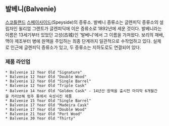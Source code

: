 == 발베니(Balvenie) ==
[[스코틀랜드]] [[스페이사이드]](Speyside)의 증류소.
발베니 증류소는 글렌피딕 증류소의 설립자인 윌리엄 그랜트가 글렌피딕에 이은 증류소로 1892년에 세운 것이다.
발베니라는 이름은 13세기부터 있었던 고성(古城)인 '발베니'에서 그 이름을 가져왔다.
보리의 재배, 맥아 제조부터 병에 원액을 주입하는 최종 단계까지 일관적으로 수작업하고 있다.
실제로 인근에 글렌피딕 증류소가 있고, 두 증류소는 지하도로도 연결되어 있다.
=== 제품 라인업 ===
 * Balvenie 12 Year Old "Signature"
 * Balvenie 12 Year Old "Double Wood"
 * Balvenie 12 Year Old "Single Barrel"
 * Balvenie 12 Year Old "Triple Cask"
 * Balvenie 14 Year Old "Golden Cask" - 14년산 원액을 출시전 마지막 6개월간을 카리브해 럼주 통에서 숙성시킨 제품
 * Balvenie 15 Year Old "Single Barrel"
 * Balvenie 17 Year Old "Madeira Cask"
 * Balvenie 17 Year Old "Double Wood"
 * Balvenie 21 Year Old "Port Wood"
 * Balvenie 30 Year Old "Thirty"

